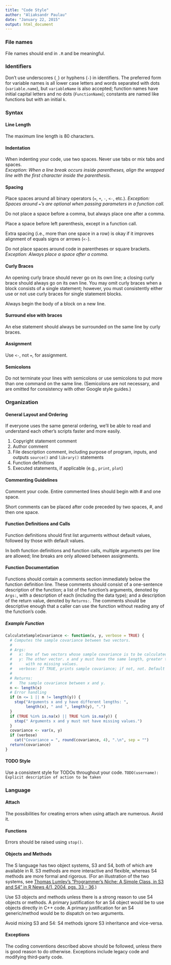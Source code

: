```yaml
---
title: "Code Style"
author: "Aliaksandr Paulau"
date: "January 22, 2015"
output: html_document
---
```


### File names
  File names should end in `.R` and be meaningful.
  
### Identifiers
  Don't use underscores (`_`) or hyphens (`-`) in identifiers. The preferred form for variable names is all lower case letters and words separated with dots (`variable.name`), but `variableName` is also accepted; function names have initial capital letters and no dots (`FunctionName`); constants are named like functions but with an initial `k`.
  
### Syntax

#### Line Length
  The maximum line length is 80 characters.
  
#### Indentation
  When indenting your code, use two spaces. Never use tabs or mix tabs and spaces.  
  _Exception: When a line break occurs inside parentheses, align the wrapped line with the first character inside the parenthesis._
  
#### Spacing

Place spaces around all binary operators (`=`, `+`, `-`, `<-`, etc.). 
_Exception: Spaces around `=`'s are optional when passing parameters in a function call._

Do not place a space before a comma, but always place one after a comma.

Place a space before left parenthesis, except in a function call.

Extra spacing (i.e., more than one space in a row) is okay if it improves alignment of equals signs or arrows (`<-`).

Do not place spaces around code in parentheses or square brackets. 
_Exception: Always place a space after a comma._

#### Curly Braces
An opening curly brace should never go on its own line; a closing curly brace should always go on its own line. You may omit curly braces when a block consists of a single statement; however, you must consistently either use or not use curly braces for single statement blocks.

Always begin the body of a block on a new line.

#### Surround else with braces
An else statement should always be surrounded on the same line by curly braces.

#### Assignment
Use `<-`, not `=`, for assignment.

#### Semicolons
Do not terminate your lines with semicolons or use semicolons to put more than one command on the same line. (Semicolons are not necessary, and are omitted for consistency with other Google style guides.)

### Organization

#### General Layout and Ordering
If everyone uses the same general ordering, we'll be able to read and understand each other's scripts faster and more easily.

1. Copyright statement comment
2. Author comment
3. File description comment, including purpose of program, inputs, and outputs `source()` and `library()` statements
4. Function definitions
5. Executed statements, if applicable (e.g., `print`, `plot`)

#### Commenting Guidelines
Comment your code. Entire commented lines should begin with # and one space.

Short comments can be placed after code preceded by two spaces, #, and then one space.

#### Function Definitions and Calls
Function definitions should first list arguments without default values, followed by those with default values.

In both function definitions and function calls, multiple arguments per line are allowed; line breaks are only allowed between assignments.

#### Function Documentation

Functions should contain a comments section immediately below the function definition line. These comments should consist of a one-sentence description of the function; a list of the function's arguments, denoted by `Args:`, with a description of each (including the data type); and a description of the return value, denoted by `Returns:`. The comments should be descriptive enough that a caller can use the function without reading any of the function's code.

##### Example Function
```R
CalculateSampleCovariance <- function(x, y, verbose = TRUE) {
  # Computes the sample covariance between two vectors.
  #
  # Args:
  #   x: One of two vectors whose sample covariance is to be calculated.
  #   y: The other vector. x and y must have the same length, greater than one,
  #      with no missing values.
  #   verbose: If TRUE, prints sample covariance; if not, not. Default is TRUE.
  #
  # Returns:
  #   The sample covariance between x and y.
  n <- length(x)
  # Error handling
  if (n <= 1 || n != length(y)) {
    stop("Arguments x and y have different lengths: ",
         length(x), " and ", length(y), ".")
  }
  if (TRUE %in% is.na(x) || TRUE %in% is.na(y)) {
    stop(" Arguments x and y must not have missing values.")
  }
  covariance <- var(x, y)
  if (verbose)
    cat("Covariance = ", round(covariance, 4), ".\n", sep = "")
  return(covariance)
}
```

#### TODO Style
Use a consistent style for TODOs throughout your code. 
`TODO(username): Explicit description of action to be taken`

### Language

#### Attach
The possibilities for creating errors when using attach are numerous. Avoid it.

#### Functions
Errors should be raised using `stop()`.

#### Objects and Methods

The S language has two object systems, S3 and S4, both of which are available in R. S3 methods are more interactive and flexible, whereas S4 methods are more formal and rigorous. (For an illustration of the two systems, see [Thomas Lumley's "Programmer's Niche: A Simple Class, in S3 and S4" in R News 4/1, 2004, pgs. 33 - 36](http://cran.r-project.org/doc/Rnews/Rnews_2004-1.pdf).)

Use S3 objects and methods unless there is a strong reason to use S4 objects or methods. A primary justification for an S4 object would be to use objects directly in C++ code. A primary justification for an S4 generic/method would be to dispatch on two arguments.

Avoid mixing S3 and S4: S4 methods ignore S3 inheritance and vice-versa.

#### Exceptions

The coding conventions described above should be followed, unless there is good reason to do otherwise. Exceptions include legacy code and modifying third-party code.